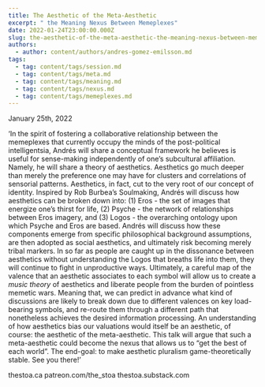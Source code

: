 ```yaml
---
title: The Aesthetic of the Meta-Aesthetic
excerpt: " the Meaning Nexus Between Memeplexes"
date: 2022-01-24T23:00:00.000Z
slug: the-aesthetic-of-the-meta-aesthetic-the-meaning-nexus-between-memeplexes
authors:
  - author: content/authors/andres-gomez-emilsson.md
tags:
  - tag: content/tags/session.md
  - tag: content/tags/meta.md
  - tag: content/tags/meaning.md
  - tag: content/tags/nexus.md
  - tag: content/tags/memeplexes.md
---
```


January 25th, 2022

‘In the spirit of fostering a collaborative relationship between the memeplexes that currently occupy the minds of the post-political intelligentsia, Andrés will share a conceptual framework he believes is useful for sense-making independently of one’s subcultural affiliation. Namely, he will share a theory of aesthetics. Aesthetics go much deeper than merely the preference one may have for clusters and correlations of sensorial patterns. Aesthetics, in fact, cut to the very root of our concept of identity. Inspired by Rob Burbea’s Soulmaking, Andrés will discuss how aesthetics can be broken down into: (1) Eros - the set of images that energize one’s thirst for life, (2) Psyche - the network of relationships between Eros imagery, and (3) Logos - the overarching ontology upon which Psyche and Eros are based. Andrés will discuss how these components emerge from specific philosophical background assumptions, are then adopted as social aesthetics, and ultimately risk becoming merely tribal markers. In so far as people are caught up in the dissonance between aesthetics without understanding the Logos that breaths life into them, they will continue to fight in unproductive ways. Ultimately, a careful map of the valence that an aesthetic associates to each symbol will allow us to create a *music theory* of aesthetics and liberate people from the burden of pointless memetic wars. Meaning that, we can predict in advance what kind of discussions are likely to break down due to different valences on key load-bearing symbols, and re-route them through a different path that nonetheless achieves the desired information processing. An understanding of how aesthetics bias our valuations would itself be an aesthetic, of course: the aesthetic of the meta-aesthetic. This talk will argue that such a meta-aesthetic could become the nexus that allows us to “get the best of each world”. The end-goal: to make aesthetic pluralism game-theoretically stable. See you there!’

thestoa.ca
patreon.com/the_stoa
thestoa.substack.com
